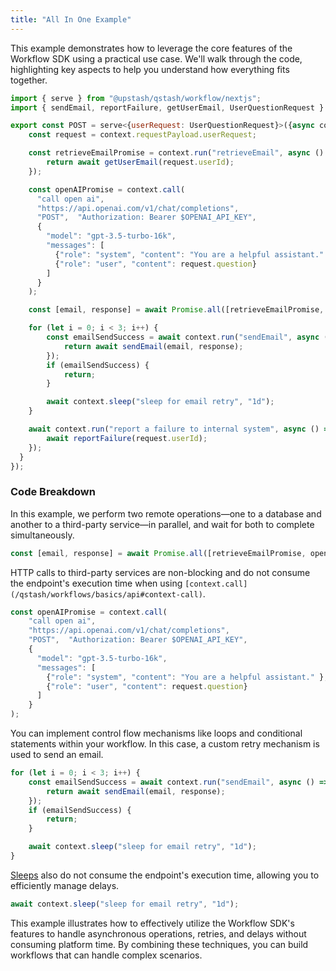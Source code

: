 ```yaml
---
title: "All In One Example"
---
```


This example demonstrates how to leverage the core features of the Workflow SDK using a practical use case. We'll walk through the code, highlighting key aspects to help you understand how everything fits together.

```javascript 
import { serve } from "@upstash/qstash/workflow/nextjs";
import { sendEmail, reportFailure, getUserEmail, UserQuestionRequest } from "./utils"

export const POST = serve<{userRequest: UserQuestionRequest}>({async context => {
    const request = context.requestPayload.userRequest;

    const retrieveEmailPromise = context.run("retrieveEmail", async () => {
        return await getUserEmail(request.userId);
    });

    const openAIPromise = context.call(
      "call open ai",
      "https://api.openai.com/v1/chat/completions",
      "POST",  "Authorization: Bearer $OPENAI_API_KEY",
      {
        "model": "gpt-3.5-turbo-16k",
        "messages": [
          {"role": "system", "content": "You are a helpful assistant." },
          {"role": "user", "content": request.question}
        ]
      }
    );

    const [email, response] = await Promise.all([retrieveEmailPromise, openAIPromise]);

    for (let i = 0; i < 3; i++) {
        const emailSendSuccess = await context.run("sendEmail", async () => {
            return await sendEmail(email, response);
        });
        if (emailSendSuccess) {
            return;
        }

        await context.sleep("sleep for email retry", "1d");
    }

    await context.run("report a failure to internal system", async () => {
        await reportFailure(request.userId);
    });
  }
});
```

### Code Breakdown

In this example, we perform two remote operations—one to a database and another to a third-party service—in parallel, and wait for both to complete simultaneously.

```javascript
const [email, response] = await Promise.all([retrieveEmailPromise, openAIPromise]);
```

HTTP calls to third-party services are non-blocking and do not consume the endpoint's execution time when using `[context.call](/qstash/workflows/basics/api#context-call)`.

```javascript
const openAIPromise = context.call(
    "call open ai",
    "https://api.openai.com/v1/chat/completions",
    "POST",  "Authorization: Bearer $OPENAI_API_KEY",
    {
      "model": "gpt-3.5-turbo-16k",
      "messages": [
        {"role": "system", "content": "You are a helpful assistant." },
        {"role": "user", "content": request.question}
      ]
    }
);
```

You can implement control flow mechanisms like loops and conditional statements within your workflow. In this case, a custom retry mechanism is used to send an email.

```javascript
for (let i = 0; i < 3; i++) {
    const emailSendSuccess = await context.run("sendEmail", async () => {
        return await sendEmail(email, response);
    });
    if (emailSendSuccess) {
        return;
    }

    await context.sleep("sleep for email retry", "1d");
}
```

[Sleeps](/qstash/workflows/basics/api#context-sleep) also do not consume the endpoint's execution time, allowing you to efficiently manage delays.

```javascript
await context.sleep("sleep for email retry", "1d");
```

This example illustrates how to effectively utilize the Workflow SDK's features to handle asynchronous operations, retries, and delays without consuming platform time.
By combining these techniques, you can build workflows that can handle complex scenarios.
